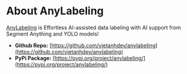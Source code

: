 # About AnyLabeling

[AnyLabeling](https://anylabeling.com/) is Effortless AI-assisted data labeling with AI support from Segment Anything and YOLO models!


- **Github Repo:** [https://github.com/vietanhdev/anylabeling](https://github.com/vietanhdev/anylabeling)
- **PyPi Package:** [https://pypi.org/project/anylabeling/](https://pypi.org/project/anylabeling/)


